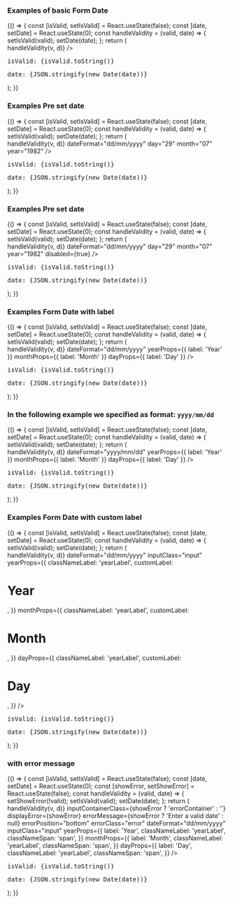 
<Meta title="DCXLibrary/Form/date" component={FormDate} />

### Examples of basic Form Date

<Canvas>
  <Story name="basic">
    {() => {
      const [isValid, setIsValid] = React.useState(false);
      const [date, setDate] = React.useState(0);
      const handleValidity = (valid, date) => {
        setIsValid(valid);
        setDate(date);
      };
      return (
        <div>
          <FormDate
            dateFormat="dd/mm/yyyy"
            handleValidity={(v, d) => handleValidity(v, d)}
          />
          <pre>isValid: {isValid.toString()}</pre>
          <pre>date: {JSON.stringify(new Date(date))}</pre>
        </div>
      );
    }}
  </Story>
</Canvas>

### Examples Pre set date

<Canvas>
  <Story name="pre-set-date">
    {() => {
      const [isValid, setIsValid] = React.useState(false);
      const [date, setDate] = React.useState(0);
      const handleValidity = (valid, date) => {
        setIsValid(valid);
        setDate(date);
      };
      return (
        <div>
          <FormDate
            handleValidity={(v, d) => handleValidity(v, d)}
            dateFormat="dd/mm/yyyy"
            day="29"
            month="07"
            year="1982"
          />
          <pre>isValid: {isValid.toString()}</pre>
          <pre>date: {JSON.stringify(new Date(date))}</pre>
        </div>
      );
    }}
  </Story>
</Canvas>

### Examples Pre set date

<Canvas>
  <Story name="disabled">
    {() => {
      const [isValid, setIsValid] = React.useState(false);
      const [date, setDate] = React.useState(0);
      const handleValidity = (valid, date) => {
        setIsValid(valid);
        setDate(date);
      };
      return (
        <div>
          <FormDate
            handleValidity={(v, d) => handleValidity(v, d)}
            dateFormat="dd/mm/yyyy"
            day="29"
            month="07"
            year="1982"
            disabled={true}
          />
          <pre>isValid: {isValid.toString()}</pre>
          <pre>date: {JSON.stringify(new Date(date))}</pre>
        </div>
      );
    }}
  </Story>
</Canvas>

### Examples Form Date with label

<Canvas>
  <Story name="label">
    {() => {
      const [isValid, setIsValid] = React.useState(false);
      const [date, setDate] = React.useState(0);
      const handleValidity = (valid, date) => {
        setIsValid(valid);
        setDate(date);
      };
      return (
        <div>
          <FormDate
            handleValidity={(v, d) => handleValidity(v, d)}
            dateFormat="dd/mm/yyyy"
            yearProps={{ label: 'Year' }}
            monthProps={{ label: 'Month' }}
            dayProps={{ label: 'Day' }}
          />
          <pre>isValid: {isValid.toString()}</pre>
          <pre>date: {JSON.stringify(new Date(date))}</pre>
        </div>
      );
    }}
  </Story>
</Canvas>

### In the following example we specified as format: `yyyy/mm/dd`

<Canvas>
  <Story name="custom-date">
    {() => {
      const [isValid, setIsValid] = React.useState(false);
      const [date, setDate] = React.useState(0);
      const handleValidity = (valid, date) => {
        setIsValid(valid);
        setDate(date);
      };
      return (
        <div>
          <FormDate
            handleValidity={(v, d) => handleValidity(v, d)}
            dateFormat="yyyy/mm/dd"
            yearProps={{ label: 'Year' }}
            monthProps={{ label: 'Month' }}
            dayProps={{ label: 'Day' }}
          />
          <pre>isValid: {isValid.toString()}</pre>
          <pre>date: {JSON.stringify(new Date(date))}</pre>
        </div>
      );
    }}
  </Story>
</Canvas>

### Examples Form Date with custom label

<Canvas>
  <Story name="custom-label">
    {() => {
      const [isValid, setIsValid] = React.useState(false);
      const [date, setDate] = React.useState(0);
      const handleValidity = (valid, date) => {
        setIsValid(valid);
        setDate(date);
      };
      return (
        <div>
          <FormDate
            handleValidity={(v, d) => handleValidity(v, d)}
            dateFormat="dd/mm/yyyy"
            inputClass="input"
            yearProps={{
              classNameLabel: 'yearLabel',
              customLabel: <h1>Year</h1>,
            }}
            monthProps={{
              classNameLabel: 'yearLabel',
              customLabel: <h1>Month</h1>,
            }}
            dayProps={{
              classNameLabel: 'yearLabel',
              customLabel: <h1>Day</h1>,
            }}
          />
          <pre>isValid: {isValid.toString()}</pre>
          <pre>date: {JSON.stringify(new Date(date))}</pre>
        </div>
      );
    }}
  </Story>
</Canvas>

### with error message

<Canvas>
  <Story name="error">
    {() => {
      const [isValid, setIsValid] = React.useState(false);
      const [date, setDate] = React.useState(0);
      const [showError, setShowError] = React.useState(false);
      const handleValidity = (valid, date) => {
        setShowError(!valid);
        setIsValid(valid);
        setDate(date);
      };
      return (
        <div>
          <FormDate
            handleValidity={(v, d) => handleValidity(v, d)}
            inputContainerClass={showError ? 'errorContainer' : ''}
            displayError={showError}
            errorMessage={showError ? 'Enter a valid date' : null}
            errorPosition="bottom"
            errorClass="error"
            dateFormat="dd/mm/yyyy"
            inputClass="input"
            yearProps={{
              label: 'Year',
              classNameLabel: 'yearLabel',
              classNameSpan: 'span',
            }}
            monthProps={{
              label: 'Month',
              classNameLabel: 'yearLabel',
              classNameSpan: 'span',
            }}
            dayProps={{
              label: 'Day',
              classNameLabel: 'yearLabel',
              classNameSpan: 'span',
            }}
          />
          <pre>isValid: {isValid.toString()}</pre>
          <pre>date: {JSON.stringify(new Date(date))}</pre>
        </div>
      );
    }}
  </Story>
</Canvas>

<Props of={FormDate} />
